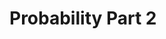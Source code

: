 # Probability Part 2

<!-- 

SHYAM WILL TAKE CARE OF THIS ONE

## Continuous Random Variables

## Probability density function

## The Normal distribution


-->